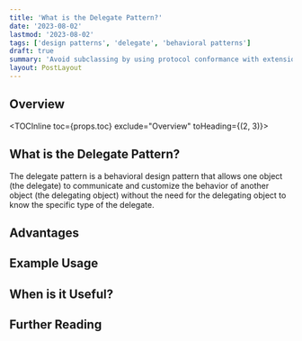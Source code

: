 ```yaml
---
title: 'What is the Delegate Pattern?'
date: '2023-08-02'
lastmod: '2023-08-02'
tags: ['design patterns', 'delegate', 'behavioral patterns']
draft: true
summary: 'Avoid subclassing by using protocol conformance with extensions.'
layout: PostLayout
---
```


## Overview

<TOCInline toc={props.toc} exclude="Overview" toHeading={(2, 3)}></TOCInline>

## What is the Delegate Pattern?

The delegate pattern is a behavioral design pattern that allows one object (the delegate) to communicate and customize the behavior of another object (the delegating object) without the need for the delegating object to know the specific type of the delegate.

## Advantages

## Example Usage

## When is it Useful?

## Further Reading
